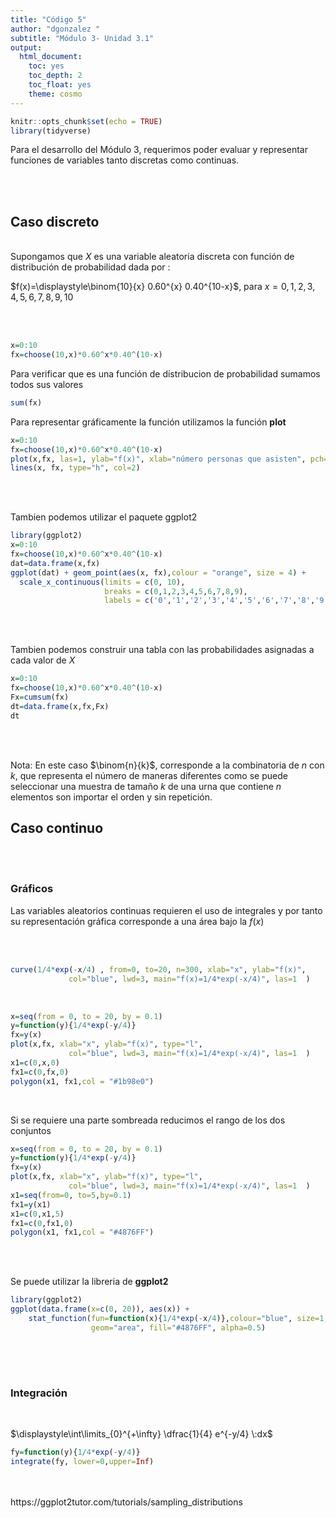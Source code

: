 ```yaml
---
title: "Código 5"
author: "dgonzalez "
subtitle: "Módulo 3- Unidad 3.1" 
output:
  html_document:
    toc: yes
    toc_depth: 2
    toc_float: yes
    theme: cosmo
---
```


```r
knitr::opts_chunk$set(echo = TRUE)
library(tidyverse)


```


Para el desarrollo del Módulo 3, requerimos poder evaluar y representar funciones de variables tanto discretas como continuas. 

<br/><br/>

## **Caso discreto**

<br/>
Supongamos que $X$ es una variable aleatoria discreta con función de distribución de probabilidad dada por :

$f(x)=\displaystyle\binom{10}{x} 0.60^{x} 0.40^{10-x}$,  para $x = 0,1,2,3,4,5,6,7,8,9,10$

<br/><br/>

```r
x=0:10
fx=choose(10,x)*0.60^x*0.40^(10-x)  
```

Para verificar que es una función de distribucion de probabilidad sumamos todos sus valores

```r
sum(fx)
```

Para representar gráficamente la función utilizamos la función **plot**


```r
x=0:10
fx=choose(10,x)*0.60^x*0.40^(10-x)  
plot(x,fx, las=1, ylab="f(x)", xlab="número personas que asisten", pch=19)
lines(x, fx, type="h", col=2)
```

<br/><br/>

Tambien podemos utilizar el paquete ggplot2
<br/>
```r
library(ggplot2)
x=0:10
fx=choose(10,x)*0.60^x*0.40^(10-x)  
dat=data.frame(x,fx)
ggplot(dat) + geom_point(aes(x, fx),colour = "orange", size = 4) +
  scale_x_continuous(limits = c(0, 10),
                     breaks = c(0,1,2,3,4,5,6,7,8,9), 
                     labels = c('0','1','2','3','4','5','6','7','8','9'))
```

<br/><br/>

Tambien podemos construir una tabla con las probabilidades asignadas a cada valor de $X$
<br/>
```r
x=0:10
fx=choose(10,x)*0.60^x*0.40^(10-x)  
Fx=cumsum(fx)
dt=data.frame(x,fx,Fx)
dt
```

<br/><br/>

Nota: En este caso $\binom{n}{k}$, corresponde a la combinatoria de $n$ con $k$, que representa el número de maneras diferentes como se puede seleccionar una muestra de tamaño $k$ de una urna que contiene $n$ elementos son importar el orden y sin repetición.  





## **Caso continuo**

<br/><br/>

### **Gráficos**

Las variables aleatorios continuas requieren el uso de integrales y por tanto su representación gráfica corresponde a una área bajo la $f(x)$ 

<br/><br/>

```r
curve(1/4*exp(-x/4) , from=0, to=20, n=300, xlab="x", ylab="f(x)", 
             col="blue", lwd=3, main="f(x)=1/4*exp(-x/4)", las=1  )
```

<br/>

```r
x=seq(from = 0, to = 20, by = 0.1)
y=function(y){1/4*exp(-y/4)}
fx=y(x)
plot(x,fx, xlab="x", ylab="f(x)", type="l",
             col="blue", lwd=3, main="f(x)=1/4*exp(-x/4)", las=1  )
x1=c(0,x,0)
fx1=c(0,fx,0)
polygon(x1, fx1,col = "#1b98e0") 

```

<br/>

Si se requiere una parte sombreada reducimos el rango de los dos conjuntos

```r
x=seq(from = 0, to = 20, by = 0.1)
y=function(y){1/4*exp(-y/4)}
fx=y(x)
plot(x,fx, xlab="x", ylab="f(x)", type="l",
             col="blue", lwd=3, main="f(x)=1/4*exp(-x/4)", las=1  )
x1=seq(from=0, to=5,by=0.1)
fx1=y(x1)
x1=c(0,x1,5)
fx1=c(0,fx1,0)
polygon(x1, fx1,col = "#4876FF") 
```

<br/><br/>

Se puede utilizar la libreria de **ggplot2**

```r
library(ggplot2)
ggplot(data.frame(x=c(0, 20)), aes(x)) + 
    stat_function(fun=function(x){1/4*exp(-x/4)},colour="blue", size=1,
                  geom="area", fill="#4876FF", alpha=0.5) 
    
```

<br/><br/>

### **Integración**

<br/>

$\displaystyle\int\limits_{0}^{+\infty} \dfrac{1}{4} e^{-y/4} \:dx$

```r
fy=function(y){1/4*exp(-y/4)}
integrate(fy, lower=0,upper=Inf)
```


<br/><br/>
https://ggplot2tutor.com/tutorials/sampling_distributions

